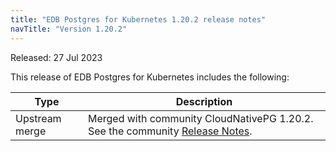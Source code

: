 ```yaml
---
title: "EDB Postgres for Kubernetes 1.20.2 release notes"
navTitle: "Version 1.20.2"
---
```


Released: 27 Jul 2023

This release of EDB Postgres for Kubernetes includes the following:

|      Type      |                                                                                  Description                                                                                   |
| -------------- | ------------------------------------------------------------------------------------------------------------------------------------------------------------------------------ |
| Upstream merge |  Merged with community CloudNativePG 1.20.2. See the community [Release Notes](https://cloudnative-pg.io/documentation/1.20/release_notes/v1.20/).                                    |
